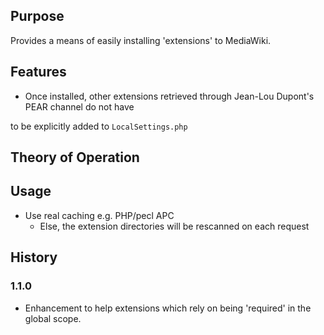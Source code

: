 {{Extension
|name        = ExtensionManager
|status      = beta
|type        = parser
|author      = [[user:jldupont|Jean-Lou Dupont]]
|image       =
|version     = 1.1.0
|update      =
|mediawiki   = 1.11
|download    = see installation section
|readme      =
|changelog   = See SVN ($Id$)
|description = 
|parameters  =
|rights      =
|example     =
}}
== Purpose==
Provides a means of easily installing 'extensions' to MediaWiki.

== Features ==
* Once installed, other extensions retrieved through Jean-Lou Dupont's PEAR channel do not have
to be explicitly added to <code>LocalSettings.php</code>

== Theory of Operation ==

== Usage ==
* Use real caching e.g. PHP/pecl APC
** Else, the extension directories will be rescanned on each request

{{Pear|ExtensionManager}}

== History ==
=== 1.1.0 ===
* Enhancement to help extensions which rely on being 'required' in the global scope.